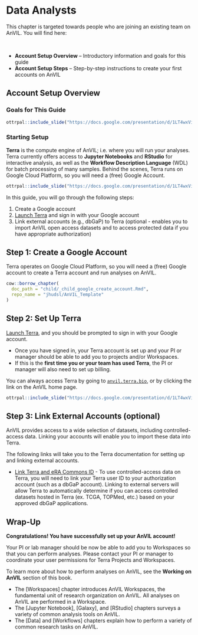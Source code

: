 # Data Analysts

This chapter is targeted towards people who are joining an existing team on AnVIL. You will find here:

<br>
<!-- The capital letter above alters the formatting for the bullet points below -->

- **Account Setup Overview** -- Introductory information and goals for this guide
- **Account Setup Steps** -- Step-by-step instructions to create your first accounts on AnVIL

## Account Setup Overview {#overview-analysts}

### Goals for This Guide

```r
ottrpal::include_slide("https://docs.google.com/presentation/d/1LT4wxVioJWtSpf3GV81hrbG8W2M-YWOaY7PmJObRioM/edit#slide=id.gd5c49c5c55_0_165")
```

### Starting Setup

**Terra** is the compute engine of AnVIL; i.e. where you will run your analyses.  Terra currently offers access to **Jupyter Notebooks** and **RStudio** for interactive analysis, as well as the **Workflow Description Language** (WDL) for batch processing of many samples.  Behind the scenes, Terra runs on Google Cloud Platform, so you will need a (free) Google Account.

```r
ottrpal::include_slide("https://docs.google.com/presentation/d/1LT4wxVioJWtSpf3GV81hrbG8W2M-YWOaY7PmJObRioM/edit#slide=id.gd84a304855_0_138")
```

In this guide, you will go through the following steps:

1. Create a Google account
1. [Launch Terra](https://anvil.terra.bio/#workspaces) and sign in with your Google account
1. Link external accounts (e.g., dbGaP) to Terra (optional - enables you to import AnVIL open access datasets and to access protected data if you have appropriate authorization)

## Step 1: Create a Google Account {#data-analysts-step-1}

Terra operates on Google Cloud Platform, so you will need a (free) Google account to create a Terra account and run analyses on AnVIL.

```r
cow::borrow_chapter(
  doc_path = "child/_child_google_create_account.Rmd",
  repo_name = "jhudsl/AnVIL_Template"
)
```

## Step 2: Set Up Terra

[Launch Terra](https://anvil.terra.bio/#workspaces), and you should be prompted to sign in with your Google account.

- Once you have signed in, your Terra account is set up and your PI or manager should be able to add you to projects and/or Workspaces.
- If this is the **first time you or your team has used Terra**, the PI or manager will also need to set up billing.

You can always access Terra by going to [`anvil.terra.bio`](https://anvil.terra.bio/), or by clicking the link on the AnVIL home page.

```r
ottrpal::include_slide("https://docs.google.com/presentation/d/1LT4wxVioJWtSpf3GV81hrbG8W2M-YWOaY7PmJObRioM/edit#slide=id.gde7783227e_0_31")
```

## Step 3: Link External Accounts (optional)

AnVIL provides access to a wide selection of datasets, including controlled-access data.  Linking your accounts will enable you to import these data into Terra.

The following links will take you to the Terra documentation for setting up and linking external accounts.

- [Link Terra and eRA Commons ID](https://support.terra.bio/hc/en-us/articles/360038086332-Linking-Terra-to-External-Servers) - To use controlled-access data on Terra, you will need to link your Terra user ID to your authorization account (such as a dbGaP account). Linking to external servers will allow Terra to automatically determine if you can access controlled datasets hosted in Terra (ex. TCGA, TOPMed, etc.) based on your approved dbGaP applications.

## Wrap-Up {#data-analysts-wrap-up}

**Congratulations! You have successfully set up your AnVIL account!**

Your PI or lab manager should be now be able to add you to Workspaces so that you can perform analyses. Please contact your PI or manager to coordinate your user permissions for Terra Projects and Workspaces.

To learn more about how to perform analyses on AnVIL, see the **Working on AnVIL** section of this book.

- The [Workspaces] chapter introduces AnVIL Workspaces, the fundamental unit of research organization on AnVIL. All analyses on AnVIL are performed in a Workspace.
- The [Jupyter Notebook], [Galaxy], and [RStudio] chapters surveys a variety of common analysis tools on AnVIL.
- The [Data] and [Workflows] chapters explain how to perform a variety of common research tasks on AnVIL.
